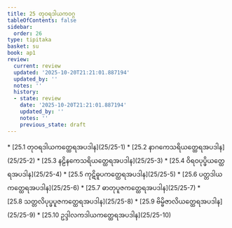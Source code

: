 ```yaml
---
title: 25 တုဝရဒါယကဝဂ္ဂ
tableOfContents: false
sidebar:
  order: 26
type: tipitaka
basket: su
book: ap1
review:
  current: review
  updated: '2025-10-20T21:21:01.887194'
  updated_by: ''
  notes: ''
  history:
  - state: review
    date: '2025-10-20T21:21:01.887194'
    updated_by: ''
    notes: ''
    previous_state: draft
---
```



<DynamicBreadcrumb />


<ReviewStatus review={frontmatter.review} showDetails={true} />

<HypothesisAnnotation frontmatter={frontmatter} />



<TableOfContents book="ap1" section="25">
* [25.1 တုဝရဒါယကတ္ထေရအပဒါန](25/25-1)
* [25.2 နာဂကေသရိယတ္ထေရအပဒါန](25/25-2)
* [25.3 နဠိနကေသရိယတ္ထေရအပဒါန](25/25-3)
* [25.4 ဝိရဝပုပ္ဖိယတ္ထေရအပဒါန](25/25-4)
* [25.5 ကုဋိဓူပကတ္ထေရအပဒါန](25/25-5)
* [25.6 ပတ္တဒါယကတ္ထေရအပဒါန](25/25-6)
* [25.7 ဓာတုပူဇကတ္ထေရအပဒါန](25/25-7)
* [25.8 သတ္တလိပုပ္ဖပူဇကတ္ထေရအပဒါန](25/25-8)
* [25.9 ဗိမ္ဗိဇာလိယတ္ထေရအပဒါန](25/25-9)
* [25.10 ဥဒ္ဒါလကဒါယကတ္ထေရအပဒါန](25/25-10)
</TableOfContents>